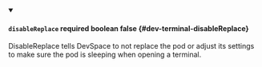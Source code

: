 
<details className="config-field" data-expandable="false" open>
<summary>

#### `disableReplace` <span className="config-field-required" data-required="false">required</span> <span className="config-field-type">boolean</span> <span className="config-field-default">false</span> <span className="config-field-enum"></span> {#dev-terminal-disableReplace}

DisableReplace tells DevSpace to not replace the pod or adjust its settings to make sure the pod is sleeping when opening a terminal.

</summary>



</details>
